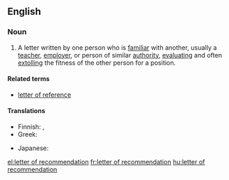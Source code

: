 ==English==

===Noun===
{{en-noun|sg=[[letter]] [[of]] [[recommendation]]|letters of recommendation}}

# A letter written by one person who is [[familiar]] with another, usually a [[teacher]], [[employer]], or person of similar [[authority]], [[evaluate|evaluating]] and often [[extolling]] the fitness of the other person for a position.

====Related terms====
* [[letter of reference]]

====Translations====

{{trans-top|evaluation letter}}
* Finnish: {{t+|fi|suositus}}, {{t-|fi|suosituskirje}}
* Greek: {{t|el|συστατική επιστολή|f|tr=systatikí epistolí}}
{{trans-mid}}
* Japanese: {{t|ja|推薦状|tr=すいせんじょう, suisenjou|sc=Jpan}}
{{trans-bottom}}

[[el:letter of recommendation]]
[[fr:letter of recommendation]]
[[hu:letter of recommendation]]